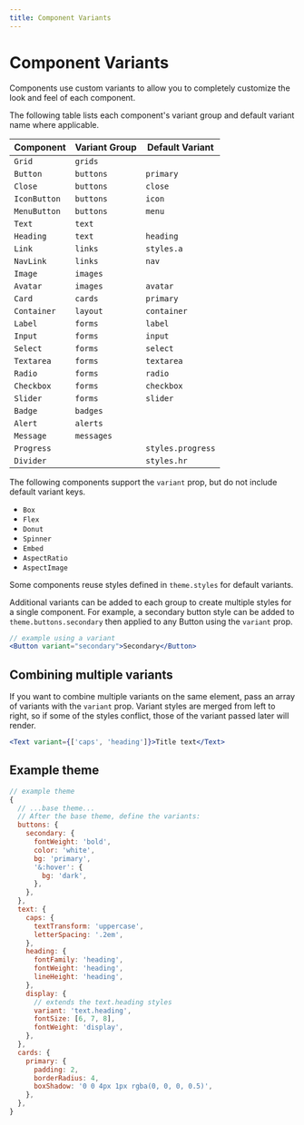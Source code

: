 ```yaml
---
title: Component Variants
---
```



# Component Variants

Components use custom variants to allow you to completely customize the look and feel of each component.

The following table lists each component's variant group and default variant name where applicable.

| Component    | Variant Group | Default Variant   |
| ------------ | ------------- | ----------------- |
| `Grid`       | `grids`       |
| `Button`     | `buttons`     | `primary`         |
| `Close`      | `buttons`     | `close`           |
| `IconButton` | `buttons`     | `icon`            |
| `MenuButton` | `buttons`     | `menu`            |
| `Text`       | `text`        |
| `Heading`    | `text`        | `heading`         |
| `Link`       | `links`       | `styles.a`        |
| `NavLink`    | `links`       | `nav`             |
| `Image`      | `images`      |
| `Avatar`     | `images`      | `avatar`          |
| `Card`       | `cards`       | `primary`         |
| `Container`  | `layout`      | `container`       |
| `Label`      | `forms`       | `label`           |
| `Input`      | `forms`       | `input`           |
| `Select`     | `forms`       | `select`          |
| `Textarea`   | `forms`       | `textarea`        |
| `Radio`      | `forms`       | `radio`           |
| `Checkbox`   | `forms`       | `checkbox`        |
| `Slider`     | `forms`       | `slider`          |
| `Badge`      | `badges`      |
| `Alert`      | `alerts`      |
| `Message`    | `messages`    |
| `Progress`   |               | `styles.progress` |
| `Divider`    |               | `styles.hr`       |

The following components support the `variant` prop, but do not include default variant keys.

- `Box`
- `Flex`
- `Donut`
- `Spinner`
- `Embed`
- `AspectRatio`
- `AspectImage`

<Note>

Some components reuse styles defined in `theme.styles` for default variants.

</Note>

Additional variants can be added to each group to create multiple styles for a single component.
For example, a secondary button style can be added to `theme.buttons.secondary` then applied to any Button using the `variant` prop.

```jsx
// example using a variant
<Button variant="secondary">Secondary</Button>
```

## Combining multiple variants

If you want to combine multiple variants on the same element, pass an array of variants with the `variant` prop.
Variant styles are merged from left to right, so if some of the styles conflict, those of the variant passed later will render.

```jsx live=true
<Text variant={['caps', 'heading']}>Title text</Text>
```

## Example theme

```js
// example theme
{
  // ...base theme...
  // After the base theme, define the variants:
  buttons: {
    secondary: {
      fontWeight: 'bold',
      color: 'white',
      bg: 'primary',
      '&:hover': {
        bg: 'dark',
      },
    },
  },
  text: {
    caps: {
      textTransform: 'uppercase',
      letterSpacing: '.2em',
    },
    heading: {
      fontFamily: 'heading',
      fontWeight: 'heading',
      lineHeight: 'heading',
    },
    display: {
      // extends the text.heading styles
      variant: 'text.heading',
      fontSize: [6, 7, 8],
      fontWeight: 'display',
    },
  },
  cards: {
    primary: {
      padding: 2,
      borderRadius: 4,
      boxShadow: '0 0 4px 1px rgba(0, 0, 0, 0.5)',
    },
  },
}
```
